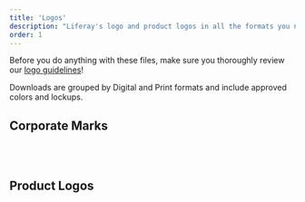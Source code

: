 ```yaml
---
title: 'Logos'
description: "Liferay's logo and product logos in all the formats you need."
order: 1
---
```



Before you do anything with these files, make sure you thoroughly review our [logo guidelines](/docs/guidelines/logo-usage.html)!

Downloads are grouped by Digital and Print formats and include approved colors and lockups.


## Corporate Marks

<Grid columns="repeat( auto-fit, minmax(240px, 1fr) )" autoRows="auto" gap="3rem">
    <AssetCard
		title="Liferay Logo" 
		preview="/images/logos/liferay-logo.png" 
		downloadOne="/files/logos/print/liferay-logo-cmyk.zip"
		downloadTwo="/files/logos/digital/liferay-logo-rgb.zip"
		cta="Open in Google Drive"
		link="https://drive.google.com/drive/folders/1Ic6Ek1MH45XIjJ5hGUaMuJOkCj884oNm?usp=sharing"/>
	<AssetCard
		title="Liferay Waffle" 
		preview="/images/logos/liferay-waffle.png" 
		downloadOne="/files/logos/print/liferay-icon-cmyk.zip"
		downloadTwo="/files/logos/digital/liferay-icon.zip"
		cta="Open in Google Drive"
		link="https://drive.google.com/drive/folders/1OYOfMvbIRieHKlN1Bl-rZBzXYWYJls3q?usp"/>
</Grid>

<br />
<br />

## Product Logos

<Grid columns="repeat( auto-fit, minmax(240px, 1fr) )" autoRows="auto" gap="3rem">
	<AssetCard
		title="DXP" 
		preview="/images/logos/liferay-dxp.png" 
		downloadOne="/files/logos/print/dxp-cmyk.zip"
		downloadTwo="/files/logos/digital/dxp-rgb.zip"
		cta="Open in Google Drive"
		link="https://drive.google.com/drive/folders/1IRgDysvmUq1HOeb-dEjZdPwvzPo7HTq9?usp"/>
	<AssetCard
		title="DXP Cloud" 
		preview="/images/logos/liferay-dxp-cloud.png" 
		downloadOne=""
		downloadTwo=""
		cta="Open in Google Drive"
		link="https://drive.google.com/open?id=14tls0V4Jp4cTcW7xvKfkwOlb02xe8k3X"/>
	<AssetCard
		title="Commerce" 
		preview="/images/logos/liferay-commerce.png" 
		downloadOne="/files/logos/print/commerce-cmyk.zip"
		downloadTwo="/files/logos/digital/commerce-rgb.zip"
		cta="Open in Google Drive"
		link="https://drive.google.com/drive/folders/1IQYRi9TsU67HbFeIvK7polW5KTlsim7N?usp=sharing"/>
	<AssetCard
		title="Analytics Cloud" 
		preview="/images/logos/liferay-analytics-cloud.png" 
		downloadOne="/files/logos/print/analytics-cloud-cmyk.zip"
		downloadTwo="/files/logos/digital/analytics-cloud-rgb.zip"
		cta="Open in Google Drive"
		link="https://drive.google.com/drive/folders/1INZGLcJoe5UT69N5_dGx3uTCPaJKmrIx?usp=sharing"/>
</Grid>

<br />
<br />
